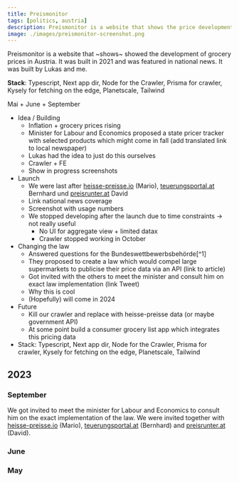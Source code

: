 ```yaml
---
title: Preismonitor
tags: [politics, austria]
description: Preismonitor is a website that shows the price development of groceries in Austria.
image: ./images/preismonitor-screenshot.png
---
```



Preismonitor is a website that ~shows~ showed the development of grocery prices in Austria. It was built in 2021 and was featured in national news. It was built by Lukas and me.

**Stack**: Typescript, Next app dir, Node for the Crawler, Prisma for crawler, Kysely for fetching on the edge, Planetscale, Tailwind

Mai + June + September

- Idea / Building
  - Inflation + grocery prices rising
  - Minister for Labour and Economics proposed a state pricer tracker with selected products which might come in fall (add translated link to local newspaper)
  - Lukas had the idea to just do this ourselves
  - Crawler + FE
  - Show in progress screenshots
- Launch
  - We were last after [heisse-preisse.io](heisse-preisse.io) (Mario), [teuerungsportal.at](teuerungsportal.at) Bernhard und [preisrunter.at](preisrunter.at) David
  - Link national news coverage
  - Screenshot with usage numbers
  - We stopped developing after the launch due to time constraints -> not really useful
    - No UI for aggregate view + limited datax
    - Crawler stopped working in October
- Changing the law
  - Answered questions for the Bundeswettbewerbsbehörde[^1]
  - They proposed to create a law which would compel large supermarkets to publicise their price data via an API (link to article)
  - Got invited with the others to meet the minister and consult him on exact law implementation (link Tweet)
  - Why this is cool
  - (Hopefully) will come in 2024
- Future
  - Kill our crawler and replace with heisse-preisse data (or maybe government API)
  - At some point build a consumer grocery list app which integrates this pricing data
- Stack: Typescript, Next app dir, Node for the Crawler, Prisma for crawler, Kysely for fetching on the edge, Planetscale, Tailwind

## 2023

### September

We got invited to meet the minister for Labour and Economics to consult him on the exact implementation of the law. We were invited together with [heisse-preisse.io](heisse-preisse.io) (Mario), [teuerungsportal.at](teuerungsportal.at) (Bernhard) and [preisrunter.at](preisrunter.at) (David).

<Tweet id="https://x.com/chrcit/status/1706731529022378346?s=20" />

### June

### May

<script async src="https://platform.twitter.com/widgets.js"></script>

<script
  async
  src="https://embed.reddit.com/widgets.js"
  charset="UTF-8"
></script>
